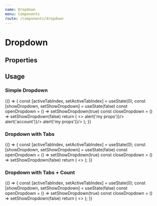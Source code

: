 ```yaml
---
name: Dropdown
menu: Components
route: /components/dropdown
---
```



# Dropdown

## Properties
<Props of={Dropdown} />

## Usage

### Simple Dropdown

<Playground>
  {() => {
    const [activeTabIndex, setActiveTabIndex] = useState(0);
    const [showDropdown, setShowDropdown] = useState(false)
    const openDropdown = () => setShowDropdown(true)
    const closeDropdown = () => setShowDropdown(false)
    return (
      <>
      	<Dropdown title='mariamaria' show={showDropdown} handleDropdown={showDropdown ? closeDropdown : openDropdown}>
	        <DropdownItem label='My proposals' handleItemClick={() => alert('my props')}/>
	        <DropdownItem label='Account' handleItemClick={() => alert('account')}/>
	        <DropdownItem label='Logout' handleItemClick={() => alert('my props')}/>
        </Dropdown>
      </>
    );
  }}
</Playground>

### Dropdown with Tabs

<Playground>
  {() => {
    const [activeTabIndex, setActiveTabIndex] = useState(0);
    const [showDropdown, setShowDropdown] = useState(false)
    const openDropdown = () => setShowDropdown(true)
    const closeDropdown = () => setShowDropdown(false)
    return (
      <>
      	<Dropdown title='click me' show={showDropdown} handleDropdown={showDropdown ? closeDropdown : openDropdown}>
	        <Tabs onSelectTab={setActiveTabIndex} activeTabIndex={activeTabIndex} vertical>
	            <Tab label="All Proposals" />
	            <Tab label="In discussion" />
	            <Tab label="Voting" />
	            <Tab label="Approved" />
	            <Tab label="Rejected" />
	            <Tab label="Abandoned" />
	        </Tabs>
        </Dropdown>
      </>
    );
  }}
</Playground>

### Dropdown with Tabs + Count
<Playground>
  {() => {
    const [activeTabIndex, setActiveTabIndex] = useState(0);
    const [showDropdown, setShowDropdown] = useState(false)
    const openDropdown = () => setShowDropdown(true)
    const closeDropdown = () => setShowDropdown(false)
    return (
      <>
      	<Dropdown title='click me' show={showDropdown} handleDropdown={showDropdown ? closeDropdown : openDropdown}>
	        <Tabs onSelectTab={setActiveTabIndex} activeTabIndex={activeTabIndex} vertical>
	           <Tab label="All Proposals" count={32}/>
	            <Tab label="Development" count={32}/>
	            <Tab label="Marketing & PR" count={32}/>
	            <Tab label="Research" count={32}/>
	            <Tab label="Misc" count={32}/>
	        </Tabs>
        </Dropdown>
      </>
    );
  }}
</Playground>